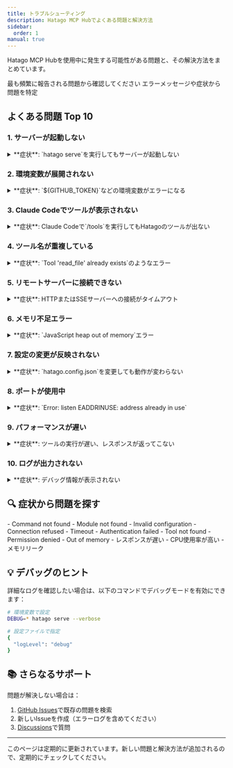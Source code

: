 ```yaml
---
title: トラブルシューティング
description: Hatago MCP Hubでよくある問題と解決方法
sidebar:
  order: 1
manual: true
---
```



Hatago MCP Hubを使用中に発生する可能性がある問題と、その解決方法をまとめています。

<CardGrid>
  <Card title="🔝 よくある問題Top10" icon="warning">
    最も頻繁に報告される問題から確認してください
  </Card>
  <Card title="🔍 症状から探す" icon="magnifier">
    エラーメッセージや症状から問題を特定
  </Card>
</CardGrid>

## よくある問題 Top 10

### 1. サーバーが起動しない

<details>
<summary>**症状**: `hatago serve`を実行してもサーバーが起動しない</summary>

#### 考えられる原因

1. **Node.jsのバージョンが古い**
2. **設定ファイルが見つからない**
3. **設定ファイルの構文エラー**

#### 解決方法

<Steps>
1. **Node.jsバージョンを確認**
   ```bash
   node --version
   # v20.0.0以上が必要
   ```
   
   古い場合は更新：
   ```bash
   # nvmを使用している場合
   nvm install 20
   nvm use 20
   ```

2. **設定ファイルの存在確認**

   ```bash
   ls -la hatago.config.json
   ```

   ない場合は作成：

   ```bash
   npx @himorishige/hatago-mcp-hub init
   ```

3. **設定ファイルの検証**
   ```bash
   # JSONの構文チェック
   cat hatago.config.json | jq .
   ```
   エラーが表示される場合は構文を修正
</Steps>

#### 再発防止

- Node.jsのバージョン管理に`.nvmrc`を使用
- 設定ファイルをGitで管理
- VS Codeの拡張機能でJSON検証を有効化
</details>

### 2. 環境変数が展開されない

<details>
<summary>**症状**: `${GITHUB_TOKEN}`などの環境変数がエラーになる</summary>

#### 考えられる原因

- 環境変数が設定されていない
- シェルの設定ファイルに記載されていない
- Claude Codeが環境変数を読み込めていない

#### 解決方法

<Steps>
1. **環境変数の確認**
   ```bash
   echo $GITHUB_TOKEN
   ```

2. **環境変数の設定**

   ```bash
   # 一時的に設定
   export GITHUB_TOKEN="your-token-here"

   # 永続的に設定（~/.zshrc または ~/.bashrc）
   echo 'export GITHUB_TOKEN="your-token-here"' >> ~/.zshrc
   source ~/.zshrc
   ```

3. **デフォルト値を使用**
   ```json
   {
     "env": {
       "GITHUB_TOKEN": "${GITHUB_TOKEN:-default-value}"
     }
   }
   ```
</Steps>

#### 再発防止

- `.env.example`ファイルで必要な環境変数を文書化
- デフォルト値を設定して開発を容易に
</details>

### 3. Claude Codeでツールが表示されない

<details>
<summary>**症状**: Claude Codeで`/tools`を実行してもHatagoのツールが出ない</summary>

#### 考えられる原因

- `.mcp.json`が正しく設定されていない
- Claude Codeが再起動されていない
- Hatagoサーバーが起動に失敗している

#### 解決方法

<Steps>
1. **`.mcp.json`の確認**
   ```bash
   cat .mcp.json
   ```
   
   正しい設定例：
   ```json
   {
     "mcpServers": {
       "hatago": {
         "command": "npx",
         "args": ["@himorishige/hatago-mcp-hub", "serve", "--stdio", "--config", "./hatago.config.json"]
       }
     }
   }
   ```

2. **Claude Codeの再起動**
   - VS Codeメニュー → 「Developer: Reload Window」
   - または `Cmd+R` (Mac) / `Ctrl+R` (Windows/Linux)

3. **ログの確認**
   - VS Code出力パネル → 「MCP」チャンネルを選択
   - エラーメッセージを確認
  </Steps>

#### 再発防止

- `.mcp.json`をプロジェクトテンプレートに含める
- READMEに再起動手順を明記
</details>

### 4. ツール名が重複している

<details>
<summary>**症状**: `Tool 'read_file' already exists`のようなエラー</summary>

#### 考えられる原因

- 複数のMCPサーバーが同じツール名を提供
- Hatagoの自動プレフィックス機能が無効

#### 解決方法

Hatagoは自動的にサーバーIDをプレフィックスとして追加します：

```json
{
  "mcpServers": {
    "fs1": {
      "command": "npx",
      "args": ["-y", "@modelcontextprotocol/server-filesystem", "./dir1"]
    },
    "fs2": {
      "command": "npx",
      "args": ["-y", "@modelcontextprotocol/server-filesystem", "./dir2"]
    }
  }
}
```

ツールは以下のように区別されます：

- `fs1_read_file`
- `fs2_read_file`

#### 再発防止

- サーバーIDを明確に命名
- 同じタイプのサーバーには番号や用途を付ける
</details>

### 5. リモートサーバーに接続できない

<details>
<summary>**症状**: HTTPまたはSSEサーバーへの接続がタイムアウト</summary>

#### 考えられる原因

- ネットワーク接続の問題
- URLが間違っている
- 認証情報が不正
- CORSの問題

#### 解決方法

<Steps>
1. **URLの確認**
   ```bash
   # curlでテスト
   curl -I https://api.example.com/mcp
   ```

2. **認証ヘッダーの設定**

   ```json
   {
     "mcpServers": {
       "remote-api": {
         "url": "https://api.example.com/mcp",
         "type": "http",
         "headers": {
           "Authorization": "Bearer ${API_TOKEN}"
         }
       }
     }
   }
   ```

3. **タイムアウトの延長**
   ```json
   {
     "timeout": 30000 // 30秒
   }
   ```
</Steps>

#### 再発防止

- ヘルスチェックエンドポイントを用意
- 接続テストスクリプトを提供
</details>

### 6. メモリ不足エラー

<details>
<summary>**症状**: `JavaScript heap out of memory`エラー</summary>

#### 考えられる原因

- 大量のMCPサーバーを同時起動
- メモリリークのあるサーバー
- Node.jsのメモリ制限

#### 解決方法

<Steps>
1. **Node.jsのメモリ制限を増やす**
   ```bash
   NODE_OPTIONS="--max-old-space-size=4096" npx @himorishige/hatago-mcp-hub serve
   ```

2. **不要なサーバーを無効化**

   ```json
   {
     "mcpServers": {
       "heavy-server": {
         "disabled": true,
         "command": "..."
       }
     }
   }
   ```

3. **タグを使って必要なサーバーのみ起動**
   ```bash
   hatago serve --tags essential
   ```
</Steps>

#### 再発防止

- メモリ使用量の監視
- 開発と本番でサーバー構成を分ける
</details>

### 7. 設定の変更が反映されない

<details>
<summary>**症状**: `hatago.config.json`を変更しても動作が変わらない</summary>

#### 考えられる原因

- ホットリロードが無効
- キャッシュの問題
- 設定ファイルのパスが異なる

#### 解決方法

<Steps>
1. **外部ツールでホットリロード（v0.0.14以降）** — 手順の詳細は [Reference › Config](/ja/reference/config/#auto-reload-configuration-changes)
   ```bash
   # nodemonを使用
   npx nodemon --exec "hatago serve" --watch hatago.config.json
   
   # PM2を使用
   pm2 start "hatago serve" --watch hatago.config.json
   ```

2. **手動で反映**
   設定変更後、サーバーを再起動します。

3. **サーバーを再起動**
   ```bash
   # Ctrl+C で停止してから
   hatago serve
   ```
</Steps>

#### 再発防止

- 開発環境では nodemon や PM2 を活用し、詳細手順は [Reference › Config](/ja/reference/config/#auto-reload-configuration-changes) を参照
- package.jsonのスクリプトに追加
  ```json
  {
    "scripts": {
      "mcp:dev": "nodemon --exec 'hatago serve' --watch hatago.config.json"
    }
  }
  ```
</details>

### 8. ポートが使用中

<details>
<summary>**症状**: `Error: listen EADDRINUSE: address already in use`</summary>

#### 考えられる原因

- 前回のプロセスが終了していない
- 他のアプリケーションが同じポートを使用

#### 解決方法

<Steps>
1. **使用中のプロセスを確認**
   ```bash
   lsof -i :3535  # Mac/Linux
   netstat -ano | findstr :3535  # Windows
   ```

2. **プロセスを終了**

   ```bash
   kill -9 <PID>  # Mac/Linux
   taskkill /PID <PID> /F  # Windows
   ```

3. **別のポートを使用**
   ```bash
   hatago serve --http --port 3536
   ```
</Steps>

#### 再発防止

- グレースフルシャットダウンの実装
- ポート番号を設定ファイルで管理
</details>

### 9. パフォーマンスが遅い

<details>
<summary>**症状**: ツールの実行が遅い、レスポンスが返ってこない</summary>

#### 考えられる原因

- 多数のサーバーが同時に起動
- ネットワーク遅延
- サーバー側の処理が重い

#### 解決方法

<Steps>
1. **必要最小限のサーバーのみ起動**
   ```bash
   # タグで絞り込み
   hatago serve --tags essential
   ```

2. **状態を確認**

   内部リソース `hatago://servers` を読み取り、接続状態を確認します。

3. **タイムアウトを調整**
   ```json
   {
     "timeout": 60000 // 60秒に延長
   }
   ```
</Steps>

#### 再発防止

- サーバーの遅延ロード実装
- キャッシュの活用
- 非同期処理の最適化
</details>

### 10. ログが出力されない

<details>
<summary>**症状**: デバッグ情報が表示されない</summary>

#### 考えられる原因

- ログレベルが高すぎる
- 出力先が異なる
- サイレントモード

#### 解決方法

<Steps>
1. **ログレベルを下げる**
   ```bash
   hatago serve --verbose
   # または
   hatago serve --log-level debug
   ```

2. **設定ファイルで指定**

   ```json
   {
     "logLevel": "debug"
   }
   ```

3. **VS Code出力パネルを確認**
   - 出力 → MCPチャンネルを選択
  </Steps>

#### 再発防止

- 開発時は常に`--verbose`を使用
- ログファイルへの出力オプション追加
</details>

## 🔍 症状から問題を探す

<CardGrid>
  <Card title="起動時のエラー" href="#起動時のエラー">
    - Command not found - Module not found - Invalid configuration
  </Card>
  <Card title="接続エラー" href="#接続エラー">
    - Connection refused - Timeout - Authentication failed
  </Card>
  <Card title="実行時エラー" href="#実行時エラー">
    - Tool not found - Permission denied - Out of memory
  </Card>
  <Card title="パフォーマンス問題" href="#パフォーマンス問題">
    - レスポンスが遅い - CPU使用率が高い - メモリリーク
  </Card>
</CardGrid>

## 💡 デバッグのヒント

<Aside type="tip" title="デバッグモードの活用">
詳細なログを確認したい場合は、以下のコマンドでデバッグモードを有効にできます：

```bash
# 環境変数で設定
DEBUG=* hatago serve --verbose

# 設定ファイルで指定
{
  "logLevel": "debug"
}
```

</Aside>

## 📚 さらなるサポート

問題が解決しない場合は：

1. [GitHub Issues](https://github.com/himorishige/hatago-mcp-hub/issues)で既存の問題を検索
2. 新しいIssueを作成（エラーログを含めてください）
3. [Discussions](https://github.com/himorishige/hatago-mcp-hub/discussions)で質問

---

<Aside type="note">
  このページは定期的に更新されています。新しい問題と解決方法が追加されるので、定期的にチェックしてください。
</Aside>
